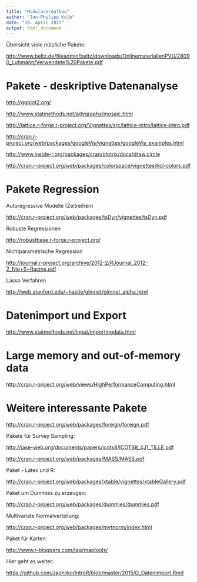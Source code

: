 ```yaml
---
title: "ModularerAufbau"
author: "Jan-Philipp Kolb"
date: "10. April 2015"
output: html_document
---
```



Übersicht viele nützliche Pakete:

<http://www.beltz.de/fileadmin/beltz/downloads/OnlinematerialienPVU/28090_Luhmann/Verwendete%20Pakete.pdf>


# Pakete - deskriptive Datenanalyse

<http://ggplot2.org/>

<http://www.statmethods.net/advgraphs/mosaic.html>

<http://lattice.r-forge.r-project.org/Vignettes/src/lattice-intro/lattice-intro.pdf>

<http://cran.r-project.org/web/packages/googleVis/vignettes/googleVis_examples.html>

<http://www.inside-r.org/packages/cran/plotrix/docs/draw.circle>

<http://cran.r-project.org/web/packages/colorspace/vignettes/hcl-colors.pdf>


# Pakete Regression

Autoregressive Modelle (Zeitreihen)

<http://cran.r-project.org/web/packages/tsDyn/vignettes/tsDyn.pdf>


Robuste Regressionen

<http://robustbase.r-forge.r-project.org/>

Nichtparametrische Regression

<http://journal.r-project.org/archive/2012-2/RJournal_2012-2_Nie+S~Racine.pdf>

Lasso Verfahren

<http://web.stanford.edu/~hastie/glmnet/glmnet_alpha.html>


# Datenimport und Export

<http://www.statmethods.net/input/importingdata.html>

# Large memory and out-of-memory data

<http://cran.r-project.org/web/views/HighPerformanceComputing.html>

# Weitere interessante Pakete

<http://cran.r-project.org/web/packages/foreign/foreign.pdf>


Pakete für Survey Sampling:

<http://iase-web.org/documents/papers/icots8/ICOTS8_4J1_TILLE.pdf>


<http://cran.r-project.org/web/packages/MASS/MASS.pdf>


Paket - Latex und R:

<http://cran.r-project.org/web/packages/xtable/vignettes/xtableGallery.pdf>

Paket um Dummies zu erzeugen:

<http://cran.r-project.org/web/packages/dummies/dummies.pdf>

Multivariate Normalverteilung:

<http://cran.r-project.org/web/packages/mvtnorm/index.html>


Paket für Karten:

<http://www.r-bloggers.com/tag/maptools/>


Hier geht es weiter:

<https://github.com/Japhilko/IntroR/blob/master/2015/D_Datenimport.Rmd>
